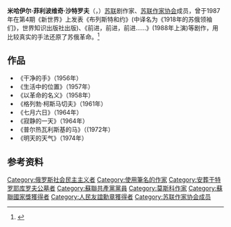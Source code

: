 '''米哈伊尔·菲利波维奇·沙特罗夫'''（{{lang-ru|'''Михаи́л Фили́ппович Шатро́в'''}}，{{bd|1932年|4月3日|2010年|5月23日|catIdx=M}}）[[苏联|苏联]]剧作家、[[苏联作家协会|苏联作家协会]]成员，曾于1987年在第4期《新世界》上发表《布列斯特和约》(中译名为《1918年的苏俄领袖们》，世界知识出版社出版)、《前进，前进，前进……》(1988年上演)等剧作，用比较真实的手法还原了苏俄革命。<ref>{{cite web |author1=郑异凡 |title=苏联史伪造的东西太多 |url=http://www.crnews.net/40/16852_20160127091107.html |website=中国农村网 |publisher=东方早报 |accessdate=2020-10-30 |date=2016-01-27 |archive-date=2020-11-07 |archive-url=https://web.archive.org/web/20201107083116/http://www.crnews.net/40/16852_20160127091107.html |dead-url=no }}</ref>

==作品==
*《干净的手》（1956年）
*《生活中的位置》（1957年）
*《以革命的名义》（1958年）
*《格列勃·柯斯马切夫》（1961年）
*《七月六日》（1964年）
*《寂静的一天》（1964年）
*《普尔热瓦利斯基的马》（(1972年）
*《明天的天气》（1974年）

==参考资料==
{{reflist}}

{{USSR-bio-stub}}
[[Category:俄罗斯社会民主主义者|Category:俄罗斯社会民主主义者]]
[[Category:使用筆名的作家|Category:使用筆名的作家]]
[[Category:安葬于特罗耶库罗夫公墓者|Category:安葬于特罗耶库罗夫公墓者]]
[[Category:蘇聯共產黨黨員|Category:蘇聯共產黨黨員]]
[[Category:莫斯科作家|Category:莫斯科作家]]
[[Category:蘇聯國家獎獲得者|Category:蘇聯國家獎獲得者]]
[[Category:人民友誼勳章獲得者|Category:人民友誼勳章獲得者]]
[[Category:苏联作家协会成员|Category:苏联作家协会成员]]